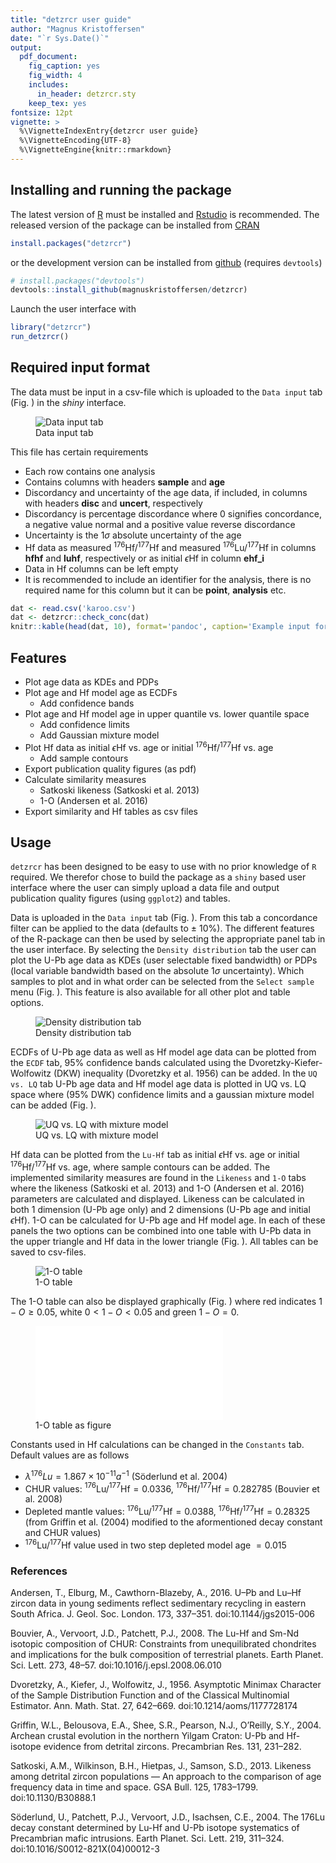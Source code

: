 ```yaml
---
title: "detzrcr user guide"
author: "Magnus Kristoffersen"
date: "`r Sys.Date()`"
output: 
  pdf_document:
    fig_caption: yes
    fig_width: 4
    includes:
      in_header: detzrcr.sty
    keep_tex: yes
fontsize: 12pt
vignette: >
  %\VignetteIndexEntry{detzrcr user guide}
  %\VignetteEncoding{UTF-8}
  %\VignetteEngine{knitr::rmarkdown}
---
```


## Installing and running the package

The latest version of [R](https://r-project.org) must be installed and
[Rstudio](https://rstudio.com) is recommended.
The released version of the package can be installed from [CRAN](https://cran.r-project.org/web/packages/detzrcr/index.html)

```r
install.packages("detzrcr")
```
or the development version can be installed from 
[github](https://github.com/magnuskristoffersen/detzrcr) (requires `devtools`)

```r
# install.packages("devtools")
devtools::install_github(magnuskristoffersen/detzrcr)
```

Launch the user interface with
```r
library("detzrcr")
run_detzrcr()
```

## Required input format

The data must be input in a csv-file which is uploaded to the `Data input` tab
(Fig. \ref{fig1}) in the *shiny* interface. 

![Data input tab\label{fig1}](data_input.png)

This file has certain requirements

* Each row contains one analysis
* Contains columns with headers **sample** and **age**
* Discordancy and uncertainty of the age data, if included, in columns with
headers **disc** and **uncert**, respectively
* Discordancy is percentage discordance where 0 signifies concordance, a
negative value normal and a positive value reverse discordance
* Uncertainty is the $1\sigma$ absolute uncertainty of the age
* Hf data as measured $^{176}$Hf/$^{177}$Hf and measured $^{176}$Lu/$^{177}$Hf
in columns **hfhf** and **luhf**, respectively or as initial $\epsilon$Hf in
column **ehf_i**
* Data in Hf columns can be left empty
* It is recommended to include an identifier for the analysis, there is no
required name for this column but it can be **point**, **analysis** etc.

```r
dat <- read.csv('karoo.csv')
dat <- detzrcr::check_conc(dat)
knitr::kable(head(dat, 10), format='pandoc', caption='Example input format')
```

## Features

* Plot age data as KDEs and PDPs
* Plot age and Hf model age as ECDFs
    + Add confidence bands
* Plot age and Hf model age in upper quantile vs. lower quantile space
    + Add confidence limits
    + Add Gaussian mixture model
* Plot Hf data as initial $\epsilon$Hf vs. age or initial $^{176}$Hf/$^{177}$Hf
vs. age
    + Add sample contours
* Export publication quality figures (as pdf)
* Calculate similarity measures
    + Satkoski likeness (Satkoski et al. 2013)
    + 1-O (Andersen et al. 2016)
* Export similarity and Hf tables as csv files

## Usage
`detzrcr` has been designed to be easy to use with no prior knowledge of
`R` required. We therefor chose to build the package as a `shiny` 
based user interface where the user can simply upload a data file and output
publication quality figures (using `ggplot2`) and tables.

Data is uploaded in the `Data input` tab (Fig. \ref{fig1}). From this tab a concordance
filter can be applied to the data (defaults to $\pm$ 10%). The different features
of the R-package can then be used by selecting the appropriate panel tab in the
user interface. By selecting the `Density distribution` tab the user can
plot the U-Pb age data as KDEs (user selectable fixed bandwidth) or PDPs
(local variable bandwidth based on the absolute $1\sigma$ uncertainty). Which
samples to plot and in what order can be selected from the `Select sample` menu
(Fig. \ref{fig2}). This feature is also available for all other plot and table options.

![Density distribution tab\label{fig2}](kde.png)

ECDFs of U-Pb age data as well as Hf model age data can be plotted from the
`ECDF` tab, 95% confidence bands calculated using the Dvoretzky-Kiefer-Wolfowitz
(DKW) inequality (Dvoretzky et al. 1956) can be added.
In the `UQ vs. LQ` tab U-Pb age data and Hf model age data is plotted in UQ vs.
LQ space where (95% DWK) confidence limits and a gaussian mixture model can be
added (Fig. \ref{fig3}).

![UQ vs. LQ with mixture model\label{fig3}](uqlq.png)

Hf data can be plotted from the `Lu-Hf` tab as initial $\epsilon$Hf vs. age or
initial $^{176}$Hf/$^{177}$Hf vs. age, where sample contours can be added.
The implemented similarity measures are found in the `Likeness` and `1-O` tabs
where the likeness (Satkoski et al. 2013) and 1-O (Andersen et al. 2016)
parameters are calculated and displayed. Likeness can be calculated in both 1
dimension (U-Pb age only) and 2 dimensions (U-Pb age and initial $\epsilon$Hf).
1-O can be calculated for U-Pb age and Hf model age. In each of these panels the
two options can be combined into one table with U-Pb data in the upper triangle
and Hf data in the lower triangle (Fig. \ref{fig4}). All tables can be saved to
csv-files.

![1-O table\label{fig4}](1-o.png)

The 1-O table can also be displayed graphically (Fig. \ref{fig5}) where red indicates
$1-O \geq 0.05$, white $0 < 1-O < 0.05$ and green $1-O = 0$.

![1-O table as figure\label{fig5}](oplot.pdf)

Constants used in Hf calculations can be changed in the `Constants` tab.
Default values are as follows

* $\lambda ^{176}Lu = 1.867 \times 10^{-11} a^{-1}$ (Söderlund et al. 2004) 
* CHUR values: $^{176}$Lu/$^{177}$Hf$=0.0336$, $^{176}$Hf/$^{177}$Hf$=0.282785$
(Bouvier et al. 2008)
* Depleted mantle values: $^{176}$Lu/$^{177}$Hf$=0.0388$,
$^{176}$Hf/$^{177}$Hf$=0.28325$ (from Griffin et al. (2004) modified to 
the aformentioned decay constant and CHUR values)
* $^{176}$Lu/$^{177}$Hf value used in two step depleted model age $=0.015$

### References
Andersen, T., Elburg, M., Cawthorn-Blazeby, A., 2016. U–Pb and Lu–Hf zircon data
in young sediments reflect sedimentary recycling in eastern South Africa. J.
Geol. Soc. London. 173, 337–351. doi:10.1144/jgs2015-006

Bouvier, A., Vervoort, J.D., Patchett, P.J., 2008. The Lu-Hf and Sm-Nd isotopic
composition of CHUR: Constraints from unequilibrated chondrites and implications
for the bulk composition of terrestrial planets. Earth Planet. Sci. Lett. 273,
48–57. doi:10.1016/j.epsl.2008.06.010

Dvoretzky, A., Kiefer, J., Wolfowitz, J., 1956. Asymptotic Minimax Character of
the Sample Distribution Function and of the Classical Multinomial Estimator.
Ann. Math. Stat. 27, 642–669. doi:10.1214/aoms/1177728174

Griffin, W.L., Belousova, E.A., Shee, S.R., Pearson, N.J., O’Reilly, S.Y., 2004.
Archean crustal evolution in the northern Yilgam Craton: U-Pb and Hf-isotope
evidence from detrital zircons. Precambrian Res. 131, 231–282.

Satkoski, A.M., Wilkinson, B.H., Hietpas, J., Samson, S.D., 2013. Likeness among
detrital zircon populations — An approach to the comparison of age frequency
data in time and space. GSA Bull. 125, 1783–1799. doi:10.1130/B30888.1

Söderlund, U., Patchett, P.J., Vervoort, J.D., Isachsen, C.E., 2004. The 176Lu
decay constant determined by Lu-Hf and U-Pb isotope systematics of Precambrian
mafic intrusions. Earth Planet. Sci. Lett. 219, 311–324.
doi:10.1016/S0012-821X(04)00012-3
